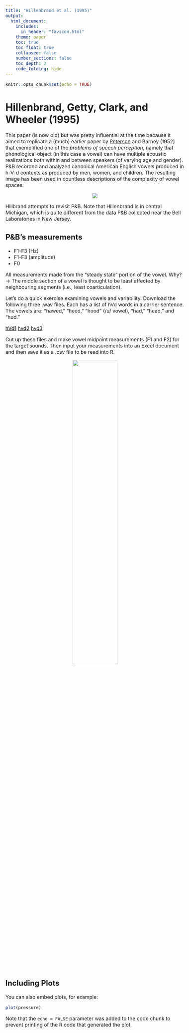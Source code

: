 ```yaml
---
title: "Hillenbrand et al. (1995)"
output: 
  html_document:
    includes:
      in_header: "favicon.html"
    theme: paper
    toc: true
    toc_float: true
    collapsed: false
    number_sections: false
    toc_depth: 2
    code_folding: hide
---
```

<style type="text/css">
  body{
  font-size: 12pt;
}
</style>

```r
knitr::opts_chunk$set(echo = TRUE)
```

# Hillenbrand, Getty, Clark, and Wheeler (1995)

This paper (is now old) but was pretty influential at the time because it aimed to replicate a (much) earlier paper by [Peterson](images/gordon-peterson.jpeg) and Barney (1952) that exemplified one of the *problems of speech perception*, namely that phonological object (in this case a vowel) can have multiple acoustic realizations both within and between speakers (of varying age and gender). P&B recorded and analyzed canonical American English vowels produced in h-V-d contexts as produced by men, women, and children. The resulting image has been used in countless descriptions of the complexity of vowel spaces:

<p align="center">
  <img src="images/PetersonBarney52.png">
</p>

Hillbrand attempts to revisit P&B. Note that Hillenbrand is in central Michigan, which is quite different from the data P&B collected near the Bell Laboratories in New Jersey.

## P&B's measurements
- F1-F3 (Hz)
- F1-F3 (amplitude)
- F0

All measurements made from the "steady state" portion of the vowel. Why? $\rightarrow$ The middle section of a vowel is thought to be least affected by neighbouring segments (i.e., least coarticulation).

Let's do a quick exercise examining vowels and variability. Download the following three .wav files. Each has a list of hVd words in a carrier sentence. The vowels are: "hawed," "heed," "hood" (/u/ vowel), "had," "head," and "hud."

[hVd1](sounds/hvd1.wav)
[hvd2](sounds/hvd2.wav)
[hvd3](sounds/hvd3.wav)

Cut up these files and make vowel midpoint measurements (F1 and F2) for the target sounds. Then input your measurements into an Excel document and then save it as a .csv file to be read into R. 

<p align="center">
  <img src="images/hawed.png" width=50% height=50%>
</p>

## Including Plots

You can also embed plots, for example:

```r
plot(pressure)
```

Note that the `echo = FALSE` parameter was added to the code chunk to prevent printing of the R code that generated the plot.
